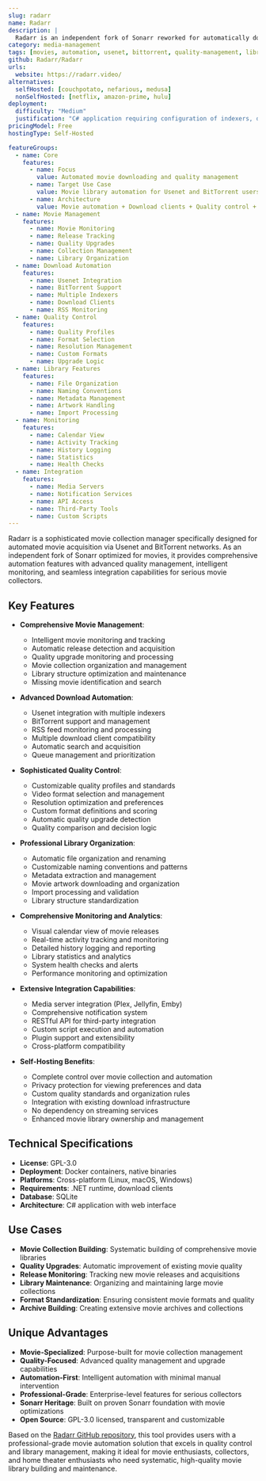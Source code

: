 ```yaml
---
slug: radarr
name: Radarr
description: |
  Radarr is an independent fork of Sonarr reworked for automatically downloading movies via Usenet and BitTorrent. It monitors multiple RSS feeds for new movie releases and automatically grabs, sorts and renames them while monitoring for better quality downloads to upgrade existing files.
category: media-management
tags: [movies, automation, usenet, bittorrent, quality-management, library-organization]
github: Radarr/Radarr
urls:
  website: https://radarr.video/
alternatives:
  selfHosted: [couchpotato, nefarious, medusa]
  nonSelfHosted: [netflix, amazon-prime, hulu]
deployment:
  difficulty: "Medium"
  justification: "C# application requiring configuration of indexers, download clients, and quality profiles. Comprehensive feature set with multiple integration options."
pricingModel: Free
hostingType: Self-Hosted

featureGroups:
  - name: Core
    features:
      - name: Focus
        value: Automated movie downloading and quality management
      - name: Target Use Case
        value: Movie library automation for Usenet and BitTorrent users
      - name: Architecture
        value: Movie automation + Download clients + Quality control + Library management
  - name: Movie Management
    features:
      - name: Movie Monitoring
      - name: Release Tracking
      - name: Quality Upgrades
      - name: Collection Management
      - name: Library Organization
  - name: Download Automation
    features:
      - name: Usenet Integration
      - name: BitTorrent Support
      - name: Multiple Indexers
      - name: Download Clients
      - name: RSS Monitoring
  - name: Quality Control
    features:
      - name: Quality Profiles
      - name: Format Selection
      - name: Resolution Management
      - name: Custom Formats
      - name: Upgrade Logic
  - name: Library Features
    features:
      - name: File Organization
      - name: Naming Conventions
      - name: Metadata Management
      - name: Artwork Handling
      - name: Import Processing
  - name: Monitoring
    features:
      - name: Calendar View
      - name: Activity Tracking
      - name: History Logging
      - name: Statistics
      - name: Health Checks
  - name: Integration
    features:
      - name: Media Servers
      - name: Notification Services
      - name: API Access
      - name: Third-Party Tools
      - name: Custom Scripts
---
```


Radarr is a sophisticated movie collection manager specifically designed for automated movie acquisition via Usenet and BitTorrent networks. As an independent fork of Sonarr optimized for movies, it provides comprehensive automation features with advanced quality management, intelligent monitoring, and seamless integration capabilities for serious movie collectors.

## Key Features

- **Comprehensive Movie Management**:

  - Intelligent movie monitoring and tracking
  - Automatic release detection and acquisition
  - Quality upgrade monitoring and processing
  - Movie collection organization and management
  - Library structure optimization and maintenance
  - Missing movie identification and search

- **Advanced Download Automation**:

  - Usenet integration with multiple indexers
  - BitTorrent support and management
  - RSS feed monitoring and processing
  - Multiple download client compatibility
  - Automatic search and acquisition
  - Queue management and prioritization

- **Sophisticated Quality Control**:

  - Customizable quality profiles and standards
  - Video format selection and management
  - Resolution optimization and preferences
  - Custom format definitions and scoring
  - Automatic quality upgrade detection
  - Quality comparison and decision logic

- **Professional Library Organization**:

  - Automatic file organization and renaming
  - Customizable naming conventions and patterns
  - Metadata extraction and management
  - Movie artwork downloading and organization
  - Import processing and validation
  - Library structure standardization

- **Comprehensive Monitoring and Analytics**:

  - Visual calendar view of movie releases
  - Real-time activity tracking and monitoring
  - Detailed history logging and reporting
  - Library statistics and analytics
  - System health checks and alerts
  - Performance monitoring and optimization

- **Extensive Integration Capabilities**:

  - Media server integration (Plex, Jellyfin, Emby)
  - Comprehensive notification system
  - RESTful API for third-party integration
  - Custom script execution and automation
  - Plugin support and extensibility
  - Cross-platform compatibility

- **Self-Hosting Benefits**:
  - Complete control over movie collection and automation
  - Privacy protection for viewing preferences and data
  - Custom quality standards and organization rules
  - Integration with existing download infrastructure
  - No dependency on streaming services
  - Enhanced movie library ownership and management

## Technical Specifications

- **License**: GPL-3.0
- **Deployment**: Docker containers, native binaries
- **Platforms**: Cross-platform (Linux, macOS, Windows)
- **Requirements**: .NET runtime, download clients
- **Database**: SQLite
- **Architecture**: C# application with web interface

## Use Cases

- **Movie Collection Building**: Systematic building of comprehensive movie libraries
- **Quality Upgrades**: Automatic improvement of existing movie quality
- **Release Monitoring**: Tracking new movie releases and acquisitions
- **Library Maintenance**: Organizing and maintaining large movie collections
- **Format Standardization**: Ensuring consistent movie formats and quality
- **Archive Building**: Creating extensive movie archives and collections

## Unique Advantages

- **Movie-Specialized**: Purpose-built for movie collection management
- **Quality-Focused**: Advanced quality management and upgrade capabilities
- **Automation-First**: Intelligent automation with minimal manual intervention
- **Professional-Grade**: Enterprise-level features for serious collectors
- **Sonarr Heritage**: Built on proven Sonarr foundation with movie optimizations
- **Open Source**: GPL-3.0 licensed, transparent and customizable

Based on the [Radarr GitHub repository](https://github.com/Radarr/Radarr), this tool provides users with a professional-grade movie automation solution that excels in quality control and library management, making it ideal for movie enthusiasts, collectors, and home theater enthusiasts who need systematic, high-quality movie library building and maintenance.
